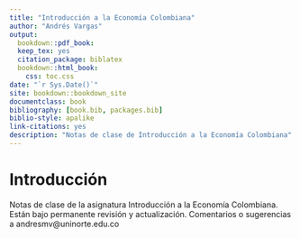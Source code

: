 ```yaml
--- 
title: "Introducción a la Economía Colombiana"
author: "Andrés Vargas"
output:
  bookdown::pdf_book:
  keep_tex: yes
  citation_package: biblatex
  bookdown::html_book:
    css: toc.css
date: "`r Sys.Date()`"
site: bookdown::bookdown_site
documentclass: book
bibliography: [book.bib, packages.bib]
biblio-style: apalike
link-citations: yes
description: "Notas de clase de Introducción a la Economía Colombiana"
---
```


# Introducción

Notas de clase de la asignatura Introducción a la Economía Colombiana. Están bajo permanente revisión y actualización. Comentarios o sugerencias a andresmv@uninorte.edu.co
